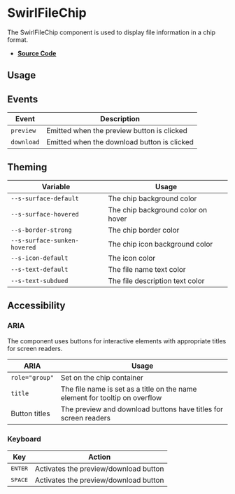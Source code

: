 
<Meta title="Components/SwirlFileChip" />

# SwirlFileChip

The SwirlFileChip component is used to display file information in a chip format.

- **[Source Code](https://github.com/flip-corp/swirl/tree/main/packages/swirl-components/src/components/swirl-file-chip)**

## Usage

<Canvas of={Stories.SwirlFileChip} sourceState="shown"></Canvas>

<Controls of={Stories.SwirlFileChip} />

## Events

| Event            | Description                                |
| ---------------- | ------------------------------------------ |
| `preview`        | Emitted when the preview button is clicked |
| `download`       | Emitted when the download button is clicked|

## Theming

| Variable                          | Usage                                |
| --------------------------------- | ------------------------------------ |
| `--s-surface-default`             | The chip background color            |
| `--s-surface-hovered`             | The chip background color on hover   |
| `--s-border-strong`               | The chip border color                |
| `--s-surface-sunken-hovered`      | The chip icon background color       |
| `--s-icon-default`                | The icon color                       |
| `--s-text-default`                | The file name text color             |
| `--s-text-subdued`                | The file description text color      |

## Accessibility

### ARIA

The component uses buttons for interactive elements with appropriate titles for screen readers.

| ARIA            | Usage                                                                                |
| --------------- | ------------------------------------------------------------------------------------ |
| `role="group"`  | Set on the chip container                                                            |
| `title`         | The file name is set as a title on the name element for tooltip on overflow          |
| Button titles   | The preview and download buttons have titles for screen readers                      |

### Keyboard

| Key              | Action                                |
| ---------------- | ------------------------------------- |
| <kbd>ENTER</kbd> | Activates the preview/download button |
| <kbd>SPACE</kbd> | Activates the preview/download button |
